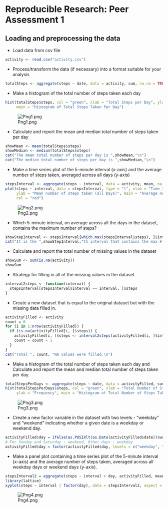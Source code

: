 
# Reproducible Research: Peer Assessment 1

## Loading and preprocessing the data



- Load data from csv file
  
```r
activity <- read.csv("activity.csv")
```

- Process/transform the data (if necessary) into a format suitable for your analysis
```r
totalSteps <- aggregate(steps ~ date, data = activity, sum, na.rm = TRUE)
```


- Make a histogram of the total number of steps taken each day
```r
hist(totalSteps$steps, col = "green", xlab = "Total Steps per Day", ylab = "Frequency", 
     main = "Histogram of Total Steps Taken Per Day")
```
![Png1.png](figure/Png1.png)

- Calculate and report the mean and median total number of steps taken per day
```r
showMean <- mean(totalSteps$steps)
showMedian <- median(totalSteps$steps)
cat("The mean total number of steps per day is ",showMean,"\n")
cat("The median total number of steps per day is ",showMedian,"\n")
```


- Make a time series plot of the 5-minute interval (x-axis) and the average number of steps taken, averaged across all days (y-axis)
```r
stepsInterval <- aggregate(steps ~ interval, data = activity, mean, na.rm = TRUE)
plot(steps ~ interval, data = stepsInterval, type = "l", xlab = "Time Intervals (5-minute)", 
     ylab = "Mean number of steps taken (all Days)", main = "Average number of Steps Taken at different 5 minute Intervals", 
     col = "red")
```
![Png2.png](figure/Png2.png)


- Which 5-minute interval, on average across all the days in the dataset, contains the maximum number of steps?
```r
showStepInterval <- stepsInterval[which.max(stepsInterval$steps), ]$interval
cat("It is the ",showStepInterval,"th interval that contains the max # of steps\n")
```


- Calculate and report the total number of missing values in the dataset
```r
showSum <- sum(is.na(activity))
showSum
```

- Strategy for filling in all of the missing values in the dataset
```r
interval2steps <- function(interval) {
  stepsInterval[stepsInterval$interval == interval, ]$steps
}
```


- Create a new dataset that is equal to the original dataset but with the missing data filled in.
```r

activityFilled <- activity
count = 0
for (i in 1:nrow(activityFilled)) {
  if (is.na(activityFilled[i, ]$steps)) {
    activityFilled[i, ]$steps <- interval2steps(activityFilled[i, ]$interval)
    count = count + 1
  }
}
cat("Total ", count, "NA values were filled.\n")
```


- Make a histogram of the total number of steps taken each day and Calculate and report 
 the mean and median total number of steps taken per day.
```r
totalStepsPerDays <- aggregate(steps ~ date, data = activityFilled, sum)
hist(totalStepsPerDays$steps, col = "green", xlab = "Total Number of Steps", 
     ylab = "Frequency", main = "Histogram of Total Number of Steps Taken Each Day")
```
![Png3.png](figure/Png3.png)

- Create a new factor variable in the dataset with two levels - "weekday" and "weekend" indicating whether a given date is a weekday or weekend day.
```r
activityFilled$day = ifelse(as.POSIXlt(as.Date(activityFilled$date))$wday%%6 == 0, "weekend", "weekday")
# For Sunday and Saturday : weekend, Other days : weekday
activityFilled$day = factor(activityFilled$day, levels = c("weekday", "weekend"))
```

- Make a panel plot containing a time series plot of the 5-minute interval (x-axis) and the average number of steps taken, averaged across all weekday days or weekend days (y-axis).
```r
stepsInterval2 = aggregate(steps ~ interval + day, activityFilled, mean)
library(lattice)
xyplot(steps ~ interval | factor(day), data = stepsInterval2, aspect = 1/2, type = "l")
```
![Png4.png](figure/Png4.png)

